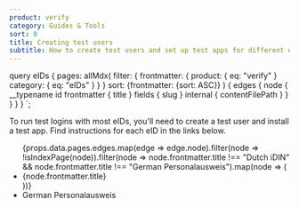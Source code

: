 ```yaml
---
product: verify
category: Guides & Tools
sort: 0
title: Creating test users
subtitle: How to create test users and set up test apps for different eIDs
---
```




  query eIDs {
    pages: allMdx(
      filter: {
        frontmatter: {
          product: { eq: "verify" }
          category: { eq: "eIDs" }
        }
      }
      sort: {frontmatter: {sort: ASC}}
    ) {
      edges {
        node {
          __typename
          id
          frontmatter {
            title
          }
          fields {
            slug
          }
          internal {
            contentFilePath
          }
        }
      }
    }
  }
`;

To run test logins with most eIDs, you'll need to create a test user and install a test app. Find instructions for each eID in the links below.

<ul>
  {props.data.pages.edges.map(edge => edge.node).filter(node => !isIndexPage(node)).filter(node => node.frontmatter.title !== "Dutch iDIN" && node.frontmatter.title !== "German Personalausweis").map(node => (
    <li key={node.id}>
      <Link to={`/${node.fields.slug}/#test-users`}>{node.frontmatter.title}</Link><br />
    </li>
  ))}
    <li>
      <Link to="/verify/e-ids/german-personalausweis/#testing">German Personalausweis</Link><br />
    </li>
</ul>